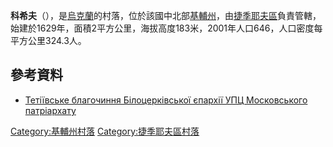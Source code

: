 {{coord|49|29|22|N|29|35|29|E|scale:30000|display=title}}

'''科希夫'''（{{lang-uk|Кошів}}），是[[烏克蘭|烏克蘭]]的村落，位於該國中北部[[基輔州|基輔州]]，由[[捷季耶夫區|捷季耶夫區]]負責管轄，始建於1629年，面積2平方公里，海拔高度183米，2001年人口646，人口密度每平方公里324.3人。

==參考資料==
*[https://web.archive.org/web/20160406020450/http://www.bc-eparchy.org.ua/index.php?option=com_content&view=article&id=54&Itemid=100122 Тетіївське благочиння Білоцерківської єпархії УПЦ Московського патріархату]

{{DEFAULTSORT:Кошів}}
[[Category:基輔州村落|Category:基輔州村落]]
[[Category:捷季耶夫區村落|Category:捷季耶夫區村落]]


{{Kiev-geo-stub}}